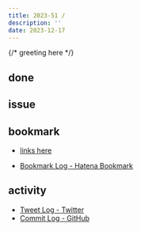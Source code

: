 ```yaml
---
title: 2023-51 / 
description: ''
date: 2023-12-17
---
```


{/* greeting here */}

## done

### 

## issue

### 

## bookmark

- [links here]()


- [Bookmark Log - Hatena Bookmark](https://b.hatena.ne.jp/Ryo_K/bookmark)

## activity

<Tweet tweetLink="" />
<Instagram instagramId="" />
<YouTube youTubeId="" />

- [Tweet Log - Twitter](https://twitter.com/search?q=(from%3Alegnoh)%20until%3A2023-12-17%20since%3A2023-12-11%20-filter%3Areplies&src=typed_query)
- [Commit Log - GitHub](https://github.com/legnoh?tab=overview&from=2023-12-11&to=2023-12-17)
